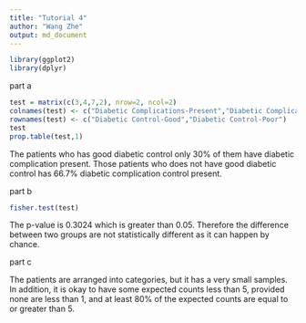 ```yaml
---
title: "Tutorial 4"
author: "Wang Zhe"
output: md_document
---
```


```r
library(ggplot2)
library(dplyr)
```

part a
```r
test = matrix(c(3,4,7,2), nrow=2, ncol=2)
colnames(test) <- c("Diabetic Complications-Present","Diabetic Complications-Absent")
rownames(test) <- c("Diabetic Control-Good","Diabetic Control-Poor")
test
prop.table(test,1)
```
The patients who has good diabetic control only 30% of them have diabetic complication present. Those patients who does not have good diabetic control has 66.7% diabetic complication control present.

part b
```r
fisher.test(test)
```
The p-value is 0.3024 which is greater than 0.05. Therefore the difference between two groups are not statistically different as it can happen by chance.

part c

The patients are arranged into categories, but it has a very small samples. In addition, it is okay to have some expected counts less than 5, provided none are less than 1, and at least 80% of the expected counts are equal to or greater than 5.